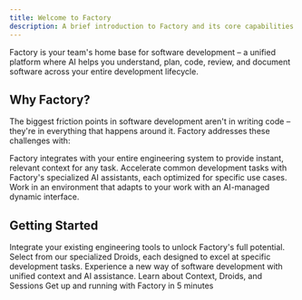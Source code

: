 ```yaml
---
title: Welcome to Factory
description: A brief introduction to Factory and its core capabilities
---
```


<Card title="Accelerate Your Software Development Lifecycle" img="/images/overview/san_fran.jpg">
  Factory is your team's home base for software development – a unified platform where AI helps you understand, plan, code, review, and document software across your entire development lifecycle.
</Card>

## Why Factory?

The biggest friction points in software development aren't in writing code – they're in everything that happens around it. Factory addresses these challenges with:

<CardGroup cols={3}>
  <Card title="Context Management" img="/images/overview/context.jpg">
    Factory integrates with your entire engineering system to provide instant, relevant context for any task.
  </Card>

  <Card title="Specialized Droids" img="/images/overview/workflows.jpg">
    Accelerate common development tasks with Factory's specialized AI assistants, each optimized for specific use cases.
  </Card>

  <Card title="Adaptive Interface" img="/images/overview/fragments.jpg">
    Work in an environment that adapts to your work with an AI-managed dynamic interface.
  </Card>
</CardGroup>

## Getting Started

<Steps>
  <Step title="Connect Your Tools">
    Integrate your existing engineering tools to unlock Factory's full potential.
  </Step>

  <Step title="Choose Your Droids">
    Select from our specialized Droids, each designed to excel at specific development tasks.
  </Step>

  <Step title="Start Building">
    Experience a new way of software development with unified context and AI assistance.
  </Step>
</Steps>

<CardGroup cols={2}>
  <Card title="Core Concepts" icon="book-open" href="/user-guides/get-started/core-concepts">
    Learn about Context, Droids, and Sessions
  </Card>

  <Card title="Quick Start Guide" icon="rocket" href="/user-guides/get-started/quickstart">
    Get up and running with Factory in 5 minutes
  </Card>
</CardGroup>